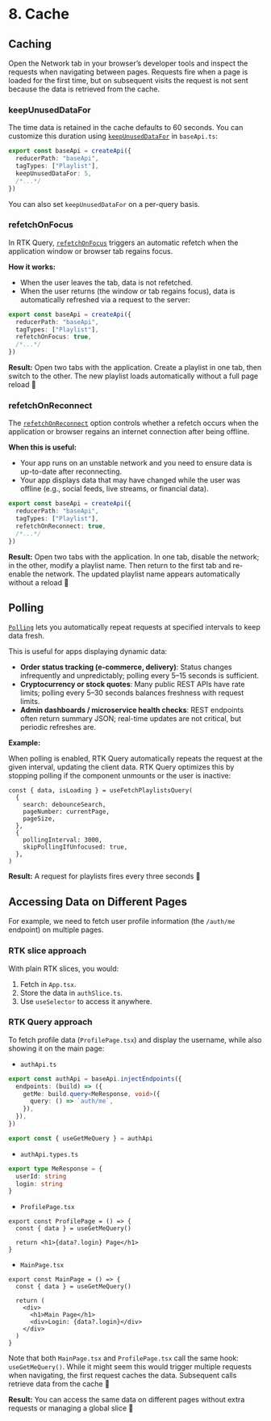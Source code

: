 # 8. Cache

## Caching

Open the Network tab in your browser’s developer tools and inspect the requests when navigating between pages. Requests fire when a page is loaded for the first time, but on subsequent visits the request is not sent because the data is retrieved from the cache.

### keepUnusedDataFor

The time data is retained in the cache defaults to 60 seconds. You can customize this duration using [`keepUnusedDataFor`](https://redux-toolkit.js.org/rtk-query/usage/cache-behavior#reducing-subscription-time-with-keepunuseddatafor) in `baseApi.ts`:

```ts filename="baseApi.ts" {4}
export const baseApi = createApi({
  reducerPath: "baseApi",
  tagTypes: ["Playlist"],
  keepUnusedDataFor: 5,
  /*...*/
})
```

You can also set `keepUnusedDataFor` on a per-query basis.

### refetchOnFocus

In RTK Query, [`refetchOnFocus`](https://redux-toolkit.js.org/rtk-query/usage/cache-behavior#re-fetching-on-window-focus-with-refetchonfocus) triggers an automatic refetch when the application window or browser tab regains focus.

**How it works:**

- When the user leaves the tab, data is not refetched.
- When the user returns (the window or tab regains focus), data is automatically refreshed via a request to the server:

```ts filename="baseApi.ts" {4}
export const baseApi = createApi({
  reducerPath: "baseApi",
  tagTypes: ["Playlist"],
  refetchOnFocus: true,
  /*...*/
})
```

**Result:** Open two tabs with the application. Create a playlist in one tab, then switch to the other. The new playlist loads automatically without a full page reload 🚀

### refetchOnReconnect

The [`refetchOnReconnect`](https://redux-toolkit.js.org/rtk-query/usage/cache-behavior#re-fetching-on-network-reconnection-with-refetchonreconnect) option controls whether a refetch occurs when the application or browser regains an internet connection after being offline.

**When this is useful:**

- Your app runs on an unstable network and you need to ensure data is up-to-date after reconnecting.
- Your app displays data that may have changed while the user was offline (e.g., social feeds, live streams, or financial data).

```ts filename="baseApi.ts" {4}
export const baseApi = createApi({
  reducerPath: "baseApi",
  tagTypes: ["Playlist"],
  refetchOnReconnect: true,
  /*...*/
})
```

**Result:** Open two tabs with the application. In one tab, disable the network; in the other, modify a playlist name. Then return to the first tab and re-enable the network. The updated playlist name appears automatically without a reload 🚀

## Polling

[`Polling`](https://redux-toolkit.js.org/rtk-query/usage/polling) lets you automatically repeat requests at specified intervals to keep data fresh.

This is useful for apps displaying dynamic data:

- **Order status tracking (e‑commerce, delivery)**: Status changes infrequently and unpredictably; polling every 5–15 seconds is sufficient.
- **Cryptocurrency or stock quotes**: Many public REST APIs have rate limits; polling every 5–30 seconds balances freshness with request limits.
- **Admin dashboards / microservice health checks**: REST endpoints often return summary JSON; real-time updates are not critical, but periodic refreshes are.

**Example:**

When polling is enabled, RTK Query automatically repeats the request at the given interval, updating the client data. RTK Query optimizes this by stopping polling if the component unmounts or the user is inactive:

```tsx filename="PlaylistsPage.tsx"
const { data, isLoading } = useFetchPlaylistsQuery(
  {
    search: debounceSearch,
    pageNumber: currentPage,
    pageSize,
  },
  {
    pollingInterval: 3000,
    skipPollingIfUnfocused: true,
  },
)
```

**Result:** A request for playlists fires every three seconds 🚀

## Accessing Data on Different Pages

For example, we need to fetch user profile information (the `/auth/me` endpoint) on multiple pages.

### RTK slice approach

With plain RTK slices, you would:

1. Fetch in `App.tsx`.
2. Store the data in `authSlice.ts`.
3. Use `useSelector` to access it anywhere.

### RTK Query approach

To fetch profile data (`ProfilePage.tsx`) and display the username, while also showing it on the main page:

- `authApi.ts`

```ts filename="src/features/auth/api/authApi.ts"
export const authApi = baseApi.injectEndpoints({
  endpoints: (build) => ({
    getMe: build.query<MeResponse, void>({
      query: () => `auth/me`,
    }),
  }),
})

export const { useGetMeQuery } = authApi
```

- `authApi.types.ts`

```ts filename="src/features/auth/api/authApi.types.ts"
export type MeResponse = {
  userId: string
  login: string
}
```

- `ProfilePage.tsx`

```tsx filename="ProfilePage.tsx" {2, 4}
export const ProfilePage = () => {
  const { data } = useGetMeQuery()

  return <h1>{data?.login} Page</h1>
}
```

- `MainPage.tsx`

```tsx filename="MainPage.tsx" {2, 7}
export const MainPage = () => {
  const { data } = useGetMeQuery()

  return (
    <div>
      <h1>Main Page</h1>
      <div>Login: {data?.login}</div>
    </div>
  )
}
```

Note that both `MainPage.tsx` and `ProfilePage.tsx` call the same hook: `useGetMeQuery()`. While it might seem this would trigger multiple requests when navigating, the first request caches the data. Subsequent calls retrieve data from the cache 💪

**Result:** You can access the same data on different pages without extra requests or managing a global slice 🚀
